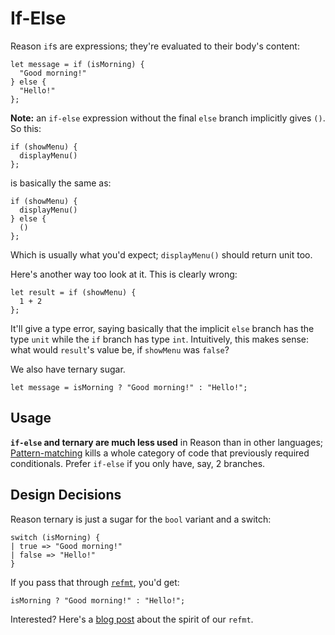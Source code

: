 
# If-Else

Reason `if`s are expressions; they're evaluated to their body's content:

```reason
let message = if (isMorning) {
  "Good morning!"
} else {
  "Hello!"
};
```

**Note:** an `if-else` expression without the final `else` branch implicitly gives `()`. So this:

```reason
if (showMenu) {
  displayMenu()
};
```

is basically the same as:

```reason
if (showMenu) {
  displayMenu()
} else {
  ()
};
```

Which is usually what you'd expect; `displayMenu()` should return unit too.

Here's another way too look at it. This is clearly wrong:

```reason
let result = if (showMenu) {
  1 + 2
};
```

It'll give a type error, saying basically that the implicit `else` branch has the type `unit` while the `if` branch has type `int`. Intuitively, this makes sense: what would `result`'s value be, if `showMenu` was `false`?

We also have ternary sugar.

```reason
let message = isMorning ? "Good morning!" : "Hello!";
```

## Usage

**`if-else` and ternary are much less used** in Reason than in other languages; [Pattern-matching](pattern-matching.md) kills a whole category of code that previously required conditionals. Prefer `if-else` if you only have, say, 2 branches.

## Design Decisions

Reason ternary is just a sugar for the `bool` variant and a switch:

```reason
switch (isMorning) {
| true => "Good morning!"
| false => "Hello!"
}
```

If you pass that through [`refmt`](extra-goodies.md#refmt), you'd get:

```reason
isMorning ? "Good morning!" : "Hello!";
```

Interested? Here's a [blog post](https://medium.com/@chenglou/cool-things-reason-formatter-does-9e1f79e25a82) about the spirit of our `refmt`.
